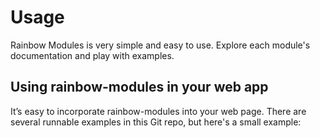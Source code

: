 
<Meta title="Introduction|Getting Started/Usage" />

# Usage

Rainbow Modules is very simple and easy to use. Explore each module's documentation and play with examples.

## Using rainbow-modules in your web app

It’s easy to incorporate rainbow-modules into your web page. There are several
runnable examples in this Git repo, but here's a small example:

<Preview>
    <RainbowFirebaseApp>
        <Container>
            <RainbowLogo />
            <Title>rainbow-modules</Title>
            <StyledCard>
                <EmailPasswordSignUpForm />
            </StyledCard>
        </Container>
    </RainbowFirebaseApp>
</Preview>
